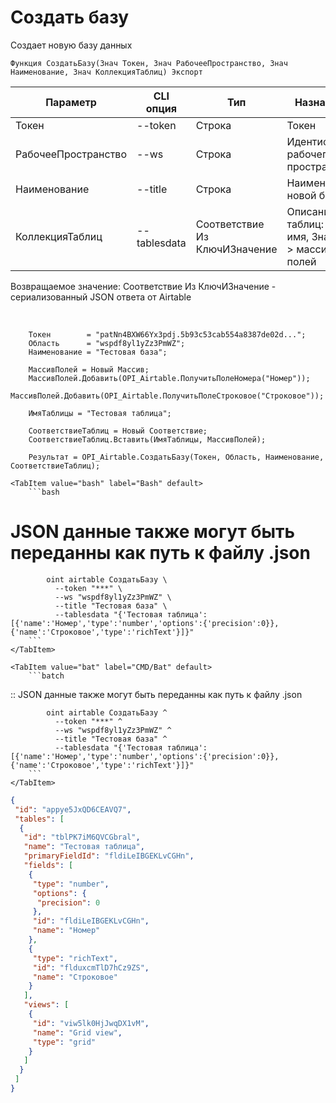 ﻿---
sidebar_position: 3
---


# Создать базу
 Создает новую базу данных



`Функция СоздатьБазу(Знач Токен, Знач РабочееПространство, Знач Наименование, Знач КоллекцияТаблиц) Экспорт`

  | Параметр | CLI опция | Тип | Назначение |
  |-|-|-|-|
  | Токен | --token | Строка | Токен |
  | РабочееПространство | --ws | Строка | Идентификатор рабочего пространства |
  | Наименование | --title | Строка | Наименование новой базы |
  | КоллекцияТаблиц | --tablesdata | Соответствие Из КлючИЗначение | Описание таблиц: Ключ > имя, Значение > массив полей |

  
  Возвращаемое значение:   Соответствие Из КлючИЗначение - сериализованный JSON ответа от Airtable

<br/>




```bsl title="Пример кода"
    Токен        = "patNn4BXW66Yx3pdj.5b93c53cab554a8387de02d...";
    Область      = "wspdf8yl1yZz3PmWZ";
    Наименование = "Тестовая база";

    МассивПолей = Новый Массив;
    МассивПолей.Добавить(OPI_Airtable.ПолучитьПолеНомера("Номер"));
    МассивПолей.Добавить(OPI_Airtable.ПолучитьПолеСтроковое("Строковое"));

    ИмяТаблицы = "Тестовая таблица";

    СоответствиеТаблиц = Новый Соответствие;
    СоответствиеТаблиц.Вставить(ИмяТаблицы, МассивПолей);

    Результат = OPI_Airtable.СоздатьБазу(Токен, Область, Наименование, СоответствиеТаблиц);
```
    

 <Tabs>
  
    <TabItem value="bash" label="Bash" default>
        ```bash
# JSON данные также могут быть переданны как путь к файлу .json

            oint airtable СоздатьБазу \
              --token "***" \
              --ws "wspdf8yl1yZz3PmWZ" \
              --title "Тестовая база" \
              --tablesdata "{'Тестовая таблица':[{'name':'Номер','type':'number','options':{'precision':0}},{'name':'Строковое','type':'richText'}]}"
        ```
    </TabItem>
  
    <TabItem value="bat" label="CMD/Bat" default>
        ```batch
:: JSON данные также могут быть переданны как путь к файлу .json

            oint airtable СоздатьБазу ^
              --token "***" ^
              --ws "wspdf8yl1yZz3PmWZ" ^
              --title "Тестовая база" ^
              --tablesdata "{'Тестовая таблица':[{'name':'Номер','type':'number','options':{'precision':0}},{'name':'Строковое','type':'richText'}]}"
        ```
    </TabItem>
</Tabs>


```json title="Результат"
{
 "id": "appye5JxQD6CEAVQ7",
 "tables": [
  {
   "id": "tblPK7iM6QVCGbral",
   "name": "Тестовая таблица",
   "primaryFieldId": "fldiLeIBGEKLvCGHn",
   "fields": [
    {
     "type": "number",
     "options": {
      "precision": 0
     },
     "id": "fldiLeIBGEKLvCGHn",
     "name": "Номер"
    },
    {
     "type": "richText",
     "id": "flduxcmTlD7hCz9ZS",
     "name": "Строковое"
    }
   ],
   "views": [
    {
     "id": "viw5lk0HjJwqDX1vM",
     "name": "Grid view",
     "type": "grid"
    }
   ]
  }
 ]
}
```
